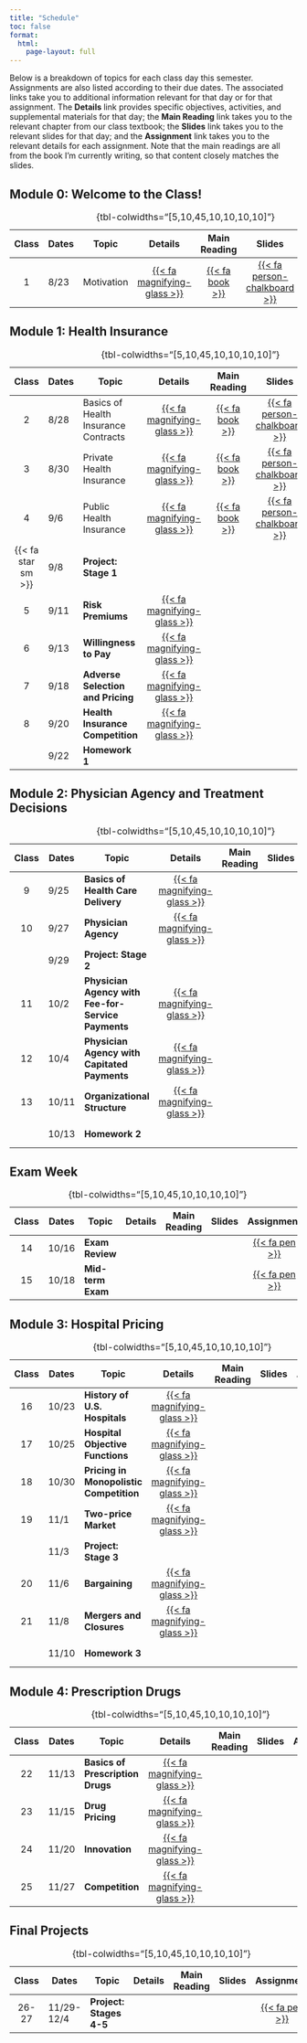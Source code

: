 ```yaml
---
title: "Schedule"
toc: false
format:
  html:
    page-layout: full
---
```


Below is a breakdown of topics for each class day this semester. Assignments are also listed according to their due dates. The associated links take you to additional information relevant for that day or for that assignment. The **Details** link provides specific objectives, activities, and supplemental materials for that day; the **Main Reading** link takes you to the relevant chapter from our class textbook; the **Slides** link takes you to the relevant slides for that day; and the **Assignment** link takes you to the relevant details for each assignment. Note that the main readings are all from the book I'm currently writing, so that content closely matches the slides.

## Module 0: Welcome to the Class!

| Class | Dates      | Topic                                       | Details | Main Reading | Slides | Assignment  |
|:-----:|------------|---------------------------------------------|:-------:|:------------:|:------:|:-----------:|
|  1    | 8/23       | Motivation                                  | [{{< fa magnifying-glass  >}}](/schedule/class-01.html)  | [{{< fa book >}}](http://healthcare-markets.books.ianmccarthyecon.com/) | [{{< fa person-chalkboard >}}](https://imccart.github.io/healthcare-markets-slides/00-intro/intro.html)  |  |
: {tbl-colwidths="\[5,10,45,10,10,10,10\]"}


## Module 1: Health Insurance

| Class | Dates      | Topic                                       | Details | Main Reading | Slides | Assignment |
|:-----:|------------|---------------------------------------------|:-------:|:------------:|:------:|:----------:|
|  2    | 8/28       | Basics of Health Insurance Contracts        | [{{< fa magnifying-glass >}}](/schedule/class-02.html) | [{{< fa book >}}](http://healthcare-markets.books.ianmccarthyecon.com/part1/insurance-1-1.html) | [{{< fa person-chalkboard >}}](https://imccart.github.io/healthcare-markets-slides/01-insurance/insurance-01.html) | | 
|  3    | 8/30       | Private Health Insurance                    | [{{< fa magnifying-glass >}}](/schedule/class-03.html) | [{{< fa book >}}](http://healthcare-markets.books.ianmccarthyecon.com/part1/insurance-1-2.html) | [{{< fa person-chalkboard >}}](https://imccart.github.io/healthcare-markets-slides/01-insurance/insurance-02.html) | | 
|  4    | 9/6        | Public Health Insurance                     | [{{< fa magnifying-glass >}}](/schedule/class-04.html) | [{{< fa book >}}](http://healthcare-markets.books.ianmccarthyecon.com/part1/insurance-1-2.html) | [{{< fa person-chalkboard >}}](https://imccart.github.io/healthcare-markets-slides/01-insurance/insurance-03.html) | | 
| {{< fa star sm >}} | 9/8 | **Project: Stage 1**                     | | | | [{{< fa pen  >}}](/assignments/project.html) |
|  5    | 9/11       | **Risk Premiums**                           | [{{< fa magnifying-glass >}}](/schedule/class-05.html) |
|  6    | 9/13       | **Willingness to Pay**                      | [{{< fa magnifying-glass >}}](/schedule/class-06.html) |
|  7    | 9/18       | **Adverse Selection and Pricing**           | [{{< fa magnifying-glass >}}](/schedule/class-07.html) |
|  8    | 9/20       | **Health Insurance Competition**            | [{{< fa magnifying-glass >}}](/schedule/class-08.html) |
|       | 9/22       | **Homework 1**                              | | | | [{{< fa pen  >}}](/assignments/homework1.html) |
: {tbl-colwidths="\[5,10,45,10,10,10,10\]"}


## Module 2: Physician Agency and Treatment Decisions

| Class | Dates       | Topic                                       | Details | Main Reading | Slides | Assignment |
|:-----:|-------------|---------------------------------------------|:-------:|:------------:|:------:|:----------:|
|  9    | 9/25        | **Basics of Health Care Delivery**          | [{{< fa magnifying-glass >}}](/schedule/class-09.html)   |
|  10   | 9/27        | **Physician Agency**                        | [{{< fa magnifying-glass >}}](/schedule/class-10.html) |
|       | 9/29        | **Project: Stage 2**                        | | | | [{{< fa pen  >}}](/assignments/project.html) |
|  11   | 10/2        | **Physician Agency with Fee-for-Service Payments**  | [{{< fa magnifying-glass >}}](/schedule/class-11.html) |
|  12   | 10/4        | **Physician Agency with Capitated Payments** | [{{< fa magnifying-glass >}}](/schedule/class-12.html) |
|  13   | 10/11       | **Organizational Structure**                 | [{{< fa magnifying-glass >}}](/schedule/class-13.html) |
|       | 10/13       | **Homework 2**                               | | | | [{{< fa pen  >}}](/assignments/homework2.html) |
: {tbl-colwidths="\[5,10,45,10,10,10,10\]"}


## Exam Week

| Class | Dates       | Topic                                       | Details | Main Reading | Slides | Assignment |
|:-----:|-------------|---------------------------------------------|:-------:|:------------:|:------:|:----------:|
|  14   | 10/16       | **Exam Review**                             | | | | [{{< fa pen  >}}](/assignments/exam1.html) |
|  15   | 10/18       | **Mid-term Exam**                           | | | | [{{< fa pen  >}}](/assignments/exam1.html) |
: {tbl-colwidths="\[5,10,45,10,10,10,10\]"}


## Module 3: Hospital Pricing

| Class | Dates       | Topic                                       | Details | Main Reading | Slides | Assignment |
|:-----:|-------------|---------------------------------------------|:-------:|:------------:|:------:|:----------:|
| 16    | 10/23       | **History of U.S. Hospitals**               | [{{< fa magnifying-glass >}}](/schedule/class-16.html) |
| 17    | 10/25       | **Hospital Objective Functions**            | [{{< fa magnifying-glass >}}](/schedule/class-17.html) |
| 18    | 10/30       | **Pricing in Monopolistic Competition**     | [{{< fa magnifying-glass >}}](/schedule/class-18.html) |
| 19    | 11/1        | **Two-price Market**                        | [{{< fa magnifying-glass >}}](/schedule/class-19.html) |
|       | 11/3        | **Project: Stage 3**                        | | | | [{{< fa pen  >}}](/assignments/project.html) |
| 20    | 11/6        | **Bargaining**                              | [{{< fa magnifying-glass >}}](/schedule/class-20.html) |
| 21    | 11/8        | **Mergers and Closures**                    | [{{< fa magnifying-glass >}}](/schedule/class-21.html) |
|       | 11/10       | **Homework 3**                              | | | | [{{< fa pen  >}}](/assignments/homework3.html) |
: {tbl-colwidths="\[5,10,45,10,10,10,10\]"}


## Module 4: Prescription Drugs

| Class| Dates          | Topic                | Details | Main Reading | Slides | Assignment |
|:---------:|-----------|-----------|:---------:|:---------:|:---------:|:---------:|
|  22    | 11/13  | **Basics of Prescription Drugs**        | [{{< fa magnifying-glass >}}](/schedule/class-22.html) |
|  23    | 11/15  | **Drug Pricing**                        | [{{< fa magnifying-glass >}}](/schedule/class-23.html) |
|  24    | 11/20  | **Innovation**                          | [{{< fa magnifying-glass >}}](/schedule/class-24.html) |
|  25    | 11/27  | **Competition**                         | [{{< fa magnifying-glass >}}](/schedule/class-25.html) |
: {tbl-colwidths="\[5,10,45,10,10,10,10\]"}


## Final Projects

| Class| Dates          | Topic                | Details | Main Reading | Slides | Assignment |
|:---------:|-----------|-----------|:---------:|:---------:|:---------:|:---------:|
|  26-27 | 11/29-12/4   | **Project: Stages 4-5**     | | | | [{{< fa pen  >}}](/assignments/project.html) |
: {tbl-colwidths="\[5,10,45,10,10,10,10\]"}




